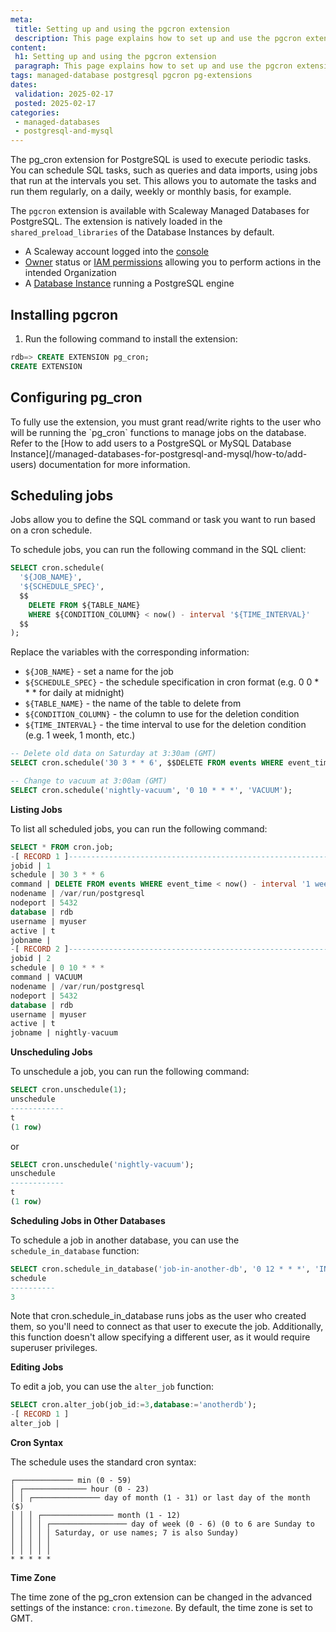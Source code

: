 ```yaml
---
meta:
 title: Setting up and using the pgcron extension
 description: This page explains how to set up and use the pgcron extension.
content:
 h1: Setting up and using the pgcron extension
 paragraph: This page explains how to set up and use the pgcron extension.
tags: managed-database postgresql pgcron pg-extensions
dates:
 validation: 2025-02-17
 posted: 2025-02-17
categories:
 - managed-databases
 - postgresql-and-mysql
---
```


The pg_cron extension for PostgreSQL is used to execute periodic tasks. You can schedule SQL tasks, such as queries and data imports, using jobs that run at the intervals you set. This allows you to automate the tasks and run them regularly, on a daily, weekly or monthly basis, for example.

The `pgcron` extension is available with Scaleway Managed Databases for PostgreSQL. The extension is natively loaded in the `shared_preload_libraries` of the Database Instances by default.

<Macro id="requirements" />

- A Scaleway account logged into the [console](https://console.scaleway.com)
- [Owner](/iam/concepts/#owner) status or [IAM permissions](/iam/concepts/#permission) allowing you to perform actions in the intended Organization
- A [Database Instance](/managed-databases-for-postgresql-and-mysql/how-to/create-a-database/) running a PostgreSQL engine

## Installing pgcron

1. Run the following command to install the extension:

```sql
rdb=> CREATE EXTENSION pg_cron;
CREATE EXTENSION
```

## Configuring pg_cron

<Message type="note">
  To fully use the extension, you must grant read/write rights to the user who will be running the `pg_cron` functions to manage jobs on the database. Refer to the [How to add users to a PostgreSQL or MySQL Database Instance](/managed-databases-for-postgresql-and-mysql/how-to/add-users) documentation for more information.
</Message>

## Scheduling jobs

Jobs allow you to define the SQL command or task you want to run based on a cron schedule.

To schedule jobs, you can run the following command in the SQL client:
```sql
SELECT cron.schedule(
  '${JOB_NAME}',
  '${SCHEDULE_SPEC}',
  $$
    DELETE FROM ${TABLE_NAME}
    WHERE ${CONDITION_COLUMN} < now() - interval '${TIME_INTERVAL}'
  $$
);
```

Replace the variables with the corresponding information:

- `${JOB_NAME}` - set a name for the job
- `${SCHEDULE_SPEC}` - the schedule specification in cron format (e.g. 0 0 * * * for daily at midnight)
- `${TABLE_NAME}` - the name of the table to delete from
- `${CONDITION_COLUMN}` - the column to use for the deletion condition
- `${TIME_INTERVAL}` - the time interval to use for the deletion condition (e.g. 1 week, 1 month, etc.)


```sql
-- Delete old data on Saturday at 3:30am (GMT)
SELECT cron.schedule('30 3 * * 6', $$DELETE FROM events WHERE event_time < now() - interval '1 week'$$);
```

```sql
-- Change to vacuum at 3:00am (GMT)
SELECT cron.schedule('nightly-vacuum', '0 10 * * *', 'VACUUM');
```

**Listing Jobs**

To list all scheduled jobs, you can run the following command:

```sql
SELECT * FROM cron.job;
-[ RECORD 1 ]-------------------------------------------------------------
jobid | 1
schedule | 30 3 * * 6
command | DELETE FROM events WHERE event_time < now() - interval '1 week'
nodename | /var/run/postgresql
nodeport | 5432
database | rdb
username | myuser
active | t
jobname |
-[ RECORD 2 ]-------------------------------------------------------------
jobid | 2
schedule | 0 10 * * *
command | VACUUM
nodename | /var/run/postgresql
nodeport | 5432
database | rdb
username | myuser
active | t
jobname | nightly-vacuum
```

**Unscheduling Jobs**

To unschedule a job, you can run the following command:

```sql
SELECT cron.unschedule(1);
unschedule
------------
t
(1 row)
```

or

```sql
SELECT cron.unschedule('nightly-vacuum');
unschedule
------------
t
(1 row)
```

**Scheduling Jobs in Other Databases**

To schedule a job in another database, you can use the `schedule_in_database` function:

```sql
SELECT cron.schedule_in_database('job-in-another-db', '0 12 * * *', 'INSERT INTO public.another_db_table values (now())', 'mydb');
schedule
----------
3
```

Note that cron.schedule_in_database runs jobs as the user who created them, so you'll need to connect as that user to execute the job.
Additionally, this function doesn't allow specifying a different user, as it would require superuser privileges.

**Editing Jobs**

To edit a job, you can use the `alter_job` function:

```sql
SELECT cron.alter_job(job_id:=3,database:='anotherdb');
-[ RECORD 1 ]
alter_job |
```

**Cron Syntax**

The schedule uses the standard cron syntax:

```
┌───────────── min (0 - 59)
│ ┌────────────── hour (0 - 23)
│ │ ┌─────────────── day of month (1 - 31) or last day of the month ($)
│ │ │ ┌──────────────── month (1 - 12)
│ │ │ │ ┌───────────────── day of week (0 - 6) (0 to 6 are Sunday to
│ │ │ │ │ Saturday, or use names; 7 is also Sunday)
│ │ │ │ │
│ │ │ │ │
* * * * *
```

**Time Zone**

The time zone of the pg_cron extension can be changed in the advanced settings of the instance: `cron.timezone`. By default, the time zone is set to GMT.